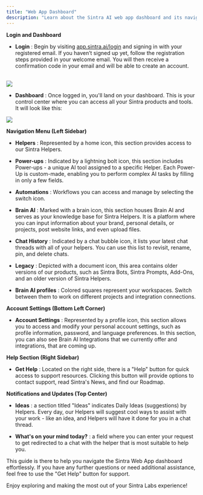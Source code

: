 ```yaml
---
title: "Web App Dashboard"
description: "Learn about the Sintra AI web app dashboard and its navigation features."
---
```


**Login and Dashboard**

  * **Login** : Begin by visiting [app.sintra.ai/login](https://app.sintra.ai/login) and signing in with your registered email. If you haven’t signed up yet, follow the registration steps provided in your welcome email. You will then receive a confirmation code in your email and will be able to create an account.  
​

![](https://downloads.intercomcdn.com/i/o/s36tbegb/1324508265/ac65d7d46dd65f92bb340a5d54ce/image.png?expires=1754573400&signature=7a9db13dbe52b582bd87930ac2e79ff50c47092d0af7f13f85b89501499fd225&req=dSMlEsx%2BlYNZXPMW1HO4zS7lm%2F9qLgGnT6lpW0aXplkJuz6wBiXiKn%2BA3uF3%0AI6l8%0A)

  * **Dashboard** : Once logged in, you'll land on your dashboard. This is your control center where you can access all your Sintra products and tools. It will look like this:




![](https://downloads.intercomcdn.com/i/o/s36tbegb/1324505081/75fe63eaa13816d3c7cc132a7896/image.png?expires=1754573400&signature=a96b2fc04f8d39cf53bc765516fecd6c7716670b3b1eadd55b68e2b837c0d89d&req=dSMlEsx%2BmIFXWPMW1HO4zQIrXweeTI58VpN0bG6YshTXJ5N0vaGRfZIdGMpY%0AwNnr%0A)

**Navigation Menu (Left Sidebar)**

  * **Helpers** : Represented by a home icon, this section provides access to our Sintra Helpers.

  * **Power-ups** : Indicated by a lightning bolt icon, this section includes Power-ups - a unique AI tool assigned to a specific Helper. Each Power-Up is custom-made, enabling you to perform complex AI tasks by filling in only a few fields.

  * **Automations** : Workflows you can access and manage by selecting the switch icon.

  * **Brain AI** : Marked with a brain icon, this section houses Brain AI and serves as your knowledge base for Sintra Helpers. It is a platform where you can input information about your brand, personal details, or projects, post website links, and even upload files.

  * **Chat History** : Indicated by a chat bubble icon, it lists your latest chat threads with all of your helpers. You can use this list to revisit, rename, pin, and delete chats.

  * **Legacy** : Depicted with a document icon, this area contains older versions of our products, such as Sintra Bots, Sintra Prompts, Add-Ons, and an older version of Sintra Helpers.

  * **Brain AI profiles** : Colored squares represent your workspaces. Switch between them to work on different projects and integration connections.




**Account Settings (Bottom Left Corner)**

  * **Account Settings** : Represented by a profile icon, this section allows you to access and modify your personal account settings, such as profile information, password, and language preferences. In this section, you can also see Brain AI Integrations that we currently offer and integrations, that are coming up.




**Help Section (Right Sidebar)**

  * **Get Help** : Located on the right side, there is a "Help" button for quick access to support resources. Clicking this button will provide options to contact support, read Sintra's News, and find our Roadmap.




**Notifications and Updates (Top Center)**

  * **Ideas** : a section titled "Ideas" indicates Daily Ideas (suggestions) by Helpers. Every day, our Helpers will suggest cool ways to assist with your work - like an idea, and Helpers will have it done for you in a chat thread.

  * **What's on your mind today?** : a field where you can enter your request to get redirected to a chat with the helper that is most suitable to help you.




This guide is there to help you navigate the Sintra Web App dashboard effortlessly. If you have any further questions or need additional assistance, feel free to use the "Get Help" button for support. 

Enjoy exploring and making the most out of your Sintra Labs experience!